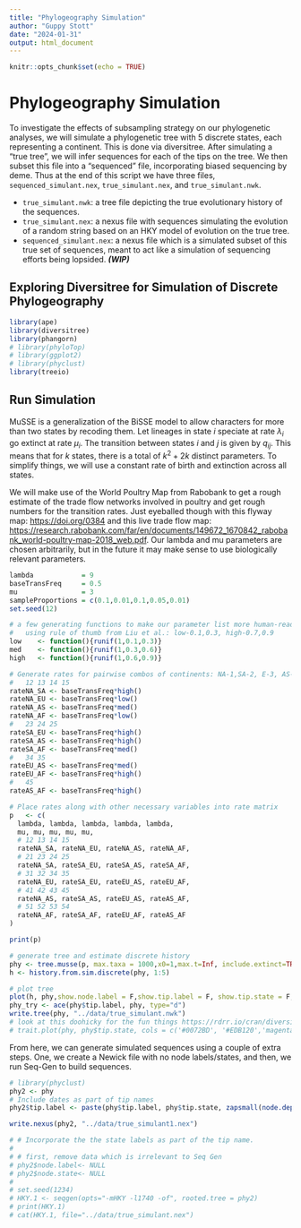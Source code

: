 ```yaml
---
title: "Phylogeography Simulation"
author: "Guppy Stott"
date: "2024-01-31"
output: html_document
---
```


```r
knitr::opts_chunk$set(echo = TRUE)
```

# Phylogeography Simulation

To investigate the effects of subsampling strategy on our phylogenetic analyses, we will simulate a phylogenetic tree with 5 discrete states, each representing a continent. This is done via diversitree. After simulating a "true tree", we will infer sequences for each of the tips on the tree. We then subset this file into a "sequenced" file, incorporating biased sequencing by deme. Thus at the end of this script we have three files, `sequenced_simulant.nex`, `true_simulant.nex`, and `true_simulant.nwk`.

-   `true_simulant.nwk`: a tree file depicting the true evolutionary history of the sequences.
-   `true_simulant.nex`: a nexus file with sequences simulating the evolution of a random string based on an HKY model of evolution on the true tree.
-   `sequenced_simulant.nex`: a nexus file which is a simulated subset of this true set of sequences, meant to act like a simulation of sequencing efforts being lopsided. ***(WIP)***

## Exploring Diversitree for Simulation of Discrete Phylogeography

```r
library(ape)
library(diversitree)
library(phangorn)
# library(phyloTop)
# library(ggplot2)
# library(phyclust)
library(treeio)
```

## Run Simulation

MuSSE is a generalization of the BiSSE model to allow characters for more than two states by recoding them. Let lineages in state $i$ speciate at rate $\lambda_i$ go extinct at rate $\mu_i$. The transition between states $i$ and $j$ is given by $q_{ij}$. This means that for $k$ states, there is a total of $k^2+2k$ distinct parameters. To simplify things, we will use a constant rate of birth and extinction across all states.

We will make use of the World Poultry Map from Rabobank to get a rough estimate of the trade flow networks involved in poultry and get rough numbers for the transition rates. Just eyeballed though with this flyway map: <https://doi.org/0384> and this live trade flow map: <https://research.rabobank.com/far/en/documents/149672_1670842_rabobank_world-poultry-map-2018_web.pdf>. Our lambda and mu parameters are chosen arbitrarily, but in the future it may make sense to use biologically relevant parameters.

```r
lambda            = 9
baseTransFreq     = 0.5
mu                = 3
sampleProportions = c(0.1,0.01,0.1,0.05,0.01)
set.seed(12)

# a few generating functions to make our parameter list more human-readable, 
#   using rule of thumb from Liu et al.: low-0.1,0.3, high-0.7,0.9
low    <- function(){runif(1,0.1,0.3)}
med    <- function(){runif(1,0.3,0.6)}
high   <- function(){runif(1,0.6,0.9)}

# Generate rates for pairwise combos of continents: NA-1,SA-2, E-3, AS-4,AF-5
#   12 13 14 15
rateNA_SA <- baseTransFreq*high()
rateNA_EU <- baseTransFreq*low()
rateNA_AS <- baseTransFreq*med()
rateNA_AF <- baseTransFreq*low()
#   23 24 25
rateSA_EU <- baseTransFreq*high()
rateSA_AS <- baseTransFreq*high()
rateSA_AF <- baseTransFreq*med()
#   34 35
rateEU_AS <- baseTransFreq*med()
rateEU_AF <- baseTransFreq*high()
#   45
rateAS_AF <- baseTransFreq*high()

# Place rates along with other necessary variables into rate matrix
p   <- c(
  lambda, lambda, lambda, lambda, lambda,
  mu, mu, mu, mu, mu,
  # 12 13 14 15
  rateNA_SA, rateNA_EU, rateNA_AS, rateNA_AF,
  # 21 23 24 25
  rateNA_SA, rateSA_EU, rateSA_AS, rateSA_AF,
  # 31 32 34 35
  rateNA_EU, rateSA_EU, rateEU_AS, rateEU_AF,
  # 41 42 43 45
  rateNA_AS, rateSA_AS, rateEU_AS, rateAS_AF,
  # 51 52 53 54
  rateNA_AF, rateSA_AF, rateEU_AF, rateAS_AF
)

print(p)

# generate tree and estimate discrete history
phy <- tree.musse(p, max.taxa = 1000,x0=1,max.t=Inf, include.extinct=TRUE) 
h <- history.from.sim.discrete(phy, 1:5)

# plot tree
plot(h, phy,show.node.label = F,show.tip.label = F, show.tip.state = F, show.node.state = F, cex=1 ,cols = c('#0072BD', '#EDB120','magenta', 'red', 'cyan'))
phy_try <- ace(phy$tip.label, phy, type="d")
write.tree(phy, "../data/true_simulant.nwk")
# look at this doohicky for the fun things https://rdrr.io/cran/diversitree/man/trait.plot.html
# trait.plot(phy, phy$tip.state, cols = c('#0072BD', '#EDB120','magenta', 'red', 'cyan'))
```

From here, we can generate simulated sequences using a couple of extra steps. One, we create a Newick file with no node labels/states, and then, we run Seq-Gen to build sequences.

```r
# library(phyclust)
phy2 <- phy
# Include dates as part of tip names
phy2$tip.label <- paste(phy$tip.label, phy$tip.state, zapsmall(node.depth.edgelength(phy)[phy$orig$idx2[ match(phy$tip.label, phy$orig$name2)]], digits=4), sep="_")

write.nexus(phy2, "../data/true_simulant1.nex")

# # Incorporate the the state labels as part of the tip name.
# 
# # first, remove data which is irrelevant to Seq Gen
# phy2$node.label<- NULL
# phy2$node.state<- NULL
# 
# set.seed(1234)
# HKY.1 <- seqgen(opts="-mHKY -l1740 -of", rooted.tree = phy2)
# print(HKY.1)
# cat(HKY.1, file="../data/true_simulant.nex")
```
